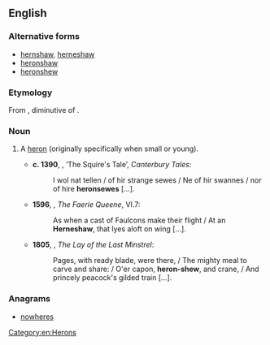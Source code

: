 ==English==
===Alternative forms===
*[[hernshaw]], [[herneshaw]] {{i|obsolete}}
*[[heronshaw]]
*[[heronshew]]

===Etymology===
From {{etyl|fro|en}} {{term|heronceau|lang=fro}}, diminutive of {{term|heron}}.

===Noun===
{{en-noun}}

# {{context|now|_|dialectal|lang=en}} A [[heron]] (originally specifically when small or young).
#*'''c. 1390''', {{w|Geoffrey Chaucer}}, ‘The Squire's Tale’, ''Canterbury Tales'':
#*:I wol nat tellen / of hir strange sewes / Ne of hir swannes / nor of hire '''heronsewes''' […].
#*'''1596''', {{w|Edmund Spenser}}, ''The Faerie Queene'', VI.7:
#*:As when a cast of Faulcons make their flight / At an '''Herneshaw''', that lyes aloft on wing […].
#*'''1805''', {{w|Walter Scott}}, ''The Lay of the Last Minstrel'':
#*:Pages, with ready blade, were there, / The mighty meal to carve and share: / O'er capon, '''heron-shew''', and crane, / And princely peacock's gilded train […].

===Anagrams===
* [[nowheres#English|nowheres]]

[[Category:en:Herons]]